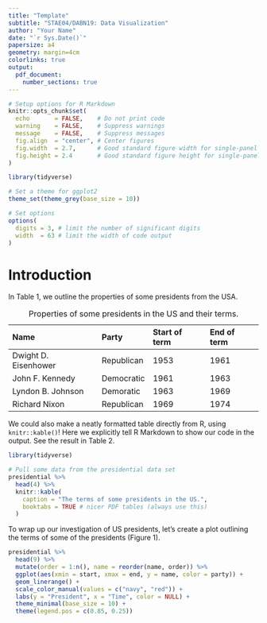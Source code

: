 ```yaml
---
title: "Template"
subtitle: "STAE04/DABN19: Data Visualization"
author: "Your Name"
date: "`r Sys.Date()`"
papersize: a4
geometry: margin=4cm
colorlinks: true
output:
  pdf_document:
    number_sections: true
---
```


```r
# Setup options for R Markdown
knitr::opts_chunk$set(
  echo       = FALSE,    # Do not print code
  warning    = FALSE,    # Suppress warnings
  message    = FALSE,    # Suppress messages
  fig.align  = "center", # Center figures
  fig.width  = 2.7,      # Good standard figure width for single-panel figures
  fig.height = 2.4       # Good standard figure height for single-panel figures
)

library(tidyverse)

# Set a theme for ggplot2
theme_set(theme_grey(base_size = 10))

# Set options
options(
  digits = 3, # limit the number of significant digits
  width  = 63 # limit the width of code output
)
```

# Introduction

In Table 1, we outline the properties of some presidents from the USA.

Table: Properties of some presidents in the US and their terms.

Name                   Party         Start of term    End of term
--------------------   -----------   --------------   --------------
Dwight D. Eisenhower   Republican              1953             1961
John F. Kennedy        Democratic              1961             1963
Lyndon B. Johnson      Demoratic               1963             1969
Richard Nixon          Republican              1969             1974

We could also make a neatly formatted table directly from R, using
`knitr::kable()`! Here we explicitly tell R Markdown to show our code
in the output. See the result in Table 2.

```r
library(tidyverse)

# Pull some data from the presidential data set
presidential %>%
  head(4) %>%
  knitr::kable(
    caption = "The terms of some presidents in the US.",
    booktabs = TRUE # nicer PDF tables (always use this)
  )
```

To wrap up our investigation of US presidents, let's create a plot outlining
the terms of some of the presidents (Figure 1).

```r
presidential %>%
  head(9) %>%
  mutate(order = 1:n(), name = reorder(name, order)) %>%
  ggplot(aes(xmin = start, xmax = end, y = name, color = party)) +
  geom_linerange() +
  scale_color_manual(values = c("navy", "red")) +
  labs(y = "President", x = "Time", color = NULL) +
  theme_minimal(base_size = 10) +
  theme(legend.pos = c(0.85, 0.25))
```
